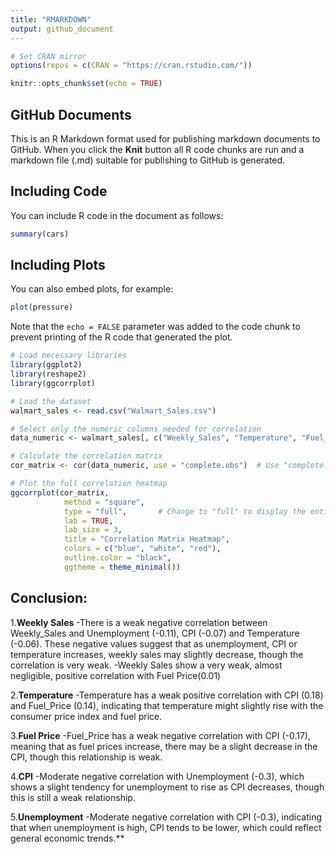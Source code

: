 ```yaml
---
title: "RMARKDOWN"
output: github_document
---
```


```r
# Set CRAN mirror
options(repos = c(CRAN = "https://cran.rstudio.com/"))
```

```r
knitr::opts_chunk$set(echo = TRUE)
```

## GitHub Documents

This is an R Markdown format used for publishing markdown documents to GitHub. When you click the **Knit** button all R code chunks are run and a markdown file (.md) suitable for publishing to GitHub is generated.

## Including Code

You can include R code in the document as follows:

```r
summary(cars)
```

## Including Plots

You can also embed plots, for example:

```r
plot(pressure)
```

Note that the `echo = FALSE` parameter was added to the code chunk to prevent printing of the R code that generated the plot.

```r
# Load necessary libraries
library(ggplot2)
library(reshape2)
library(ggcorrplot)

# Load the dataset
walmart_sales <- read.csv("Walmart_Sales.csv")

# Select only the numeric columns needed for correlation
data_numeric <- walmart_sales[, c("Weekly_Sales", "Temperature", "Fuel_Price", "CPI", "Unemployment")]

# Calculate the correlation matrix
cor_matrix <- cor(data_numeric, use = "complete.obs")  # Use "complete.obs" to handle missing values

# Plot the full correlation heatmap
ggcorrplot(cor_matrix, 
            method = "square", 
            type = "full",       # Change to "full" to display the entire matrix
            lab = TRUE, 
            lab_size = 3, 
            title = "Correlation Matrix Heatmap",
            colors = c("blue", "white", "red"),
            outline.color = "black",
            ggtheme = theme_minimal())
```

## Conclusion:
1.**Weekly Sales**
-There is a weak negative correlation between Weekly_Sales and Unemployment (-0.11), CPI (-0.07) and Temperature (-0.06). These negative values suggest that as unemployment, CPI or temperature increases, weekly sales may slightly decrease, though the correlation is very weak.
-Weekly Sales show a very weak, almost negligible, positive correlation with Fuel Price(0.01)

2.**Temperature**
-Temperature has a weak positive correlation with CPI (0.18) and Fuel_Price (0.14), indicating that temperature might slightly rise with the consumer price index and fuel price.

3.**Fuel Price**
-Fuel_Price has a weak negative correlation with CPI (-0.17), meaning that as fuel prices increase, there may be a slight decrease in the CPI, though this relationship is weak.

4.**CPI**
-Moderate negative correlation with Unemployment (-0.3), which shows a slight tendency for unemployment to rise as CPI decreases, though this is still a weak relationship.

5.**Unemployment**
-Moderate negative correlation with CPI (-0.3), indicating that when unemployment is high, CPI tends to be lower, which could reflect general economic trends.**